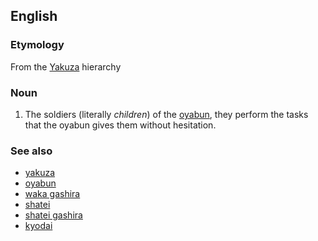 ==English==

===Etymology===
From the {{etyl|ja}} [[Yakuza]] hierarchy

===Noun===
{{en-noun|pl=wakashu}}

# The soldiers (literally ''children'') of the [[oyabun]], they perform the tasks that the oyabun gives them without hesitation.

===See also===
* [[yakuza]]
* [[oyabun]]
* [[waka gashira]]
* [[shatei]]
* [[shatei gashira]]
* [[kyodai]]